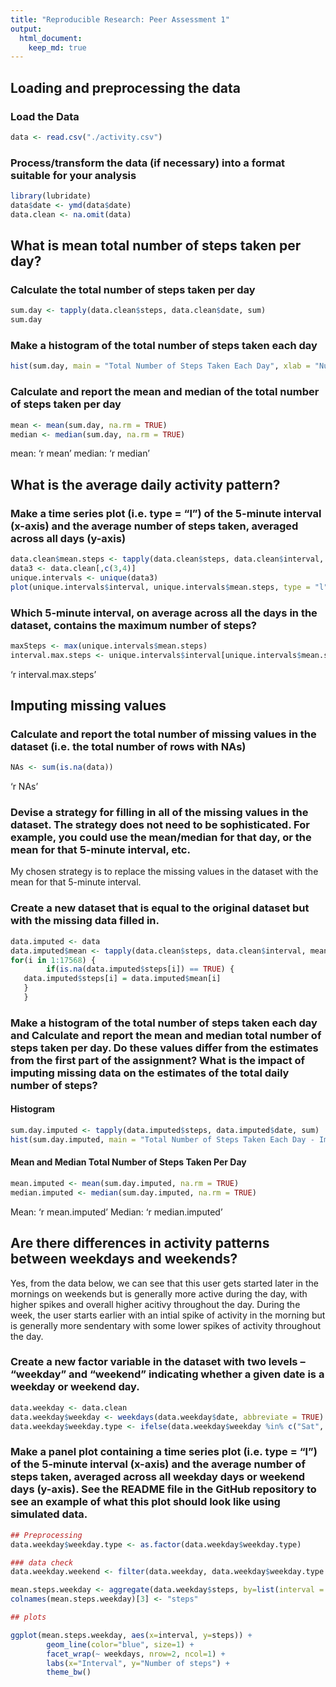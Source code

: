 ```yaml
---
title: "Reproducible Research: Peer Assessment 1"
output: 
  html_document:
    keep_md: true
---
```



## Loading and preprocessing the data

### Load the Data
```r
data <- read.csv("./activity.csv")
```
### Process/transform the data (if necessary) into a format suitable for your analysis
```r
library(lubridate)
data$date <- ymd(data$date)
data.clean <- na.omit(data)
```
## What is mean total number of steps taken per day?

### Calculate the total number of steps taken per day
```r
sum.day <- tapply(data.clean$steps, data.clean$date, sum)
sum.day
```

### Make a histogram of the total number of steps taken each day
```r
hist(sum.day, main = "Total Number of Steps Taken Each Day", xlab = "Number of Steps Per Day")
```

### Calculate and report the mean and median of the total number of steps taken per day
```r
mean <- mean(sum.day, na.rm = TRUE)
median <- median(sum.day, na.rm = TRUE)
```

mean:  'r mean'
median: 'r median'

## What is the average daily activity pattern?

### Make a time series plot (i.e. type = "l") of the 5-minute interval (x-axis) and the average number of steps taken, averaged across all days (y-axis)
```r
data.clean$mean.steps <- tapply(data.clean$steps, data.clean$interval, mean)
data3 <- data.clean[,c(3,4)]
unique.intervals <- unique(data3)
plot(unique.intervals$interval, unique.intervals$mean.steps, type = "l", main = "Average Daily Activity Pattern", xlab = "5-Minute Interval", ylab = "Number of Steps Taken")
```

### Which 5-minute interval, on average across all the days in the dataset, contains the maximum number of steps?
```r
maxSteps <- max(unique.intervals$mean.steps)
interval.max.steps <- unique.intervals$interval[unique.intervals$mean.steps == maxSteps]
```

'r interval.max.steps'

## Imputing missing values

### Calculate and report the total number of missing values in the dataset (i.e. the total number of rows with NAs)
```r
NAs <- sum(is.na(data))
```

'r NAs'

### Devise a strategy for filling in all of the missing values in the dataset. The strategy does not need to be sophisticated. For example, you could use the mean/median for that day, or the mean for that 5-minute interval, etc.

My chosen strategy is to replace the missing values in the dataset with the mean for that 5-minute interval.

### Create a new dataset that is equal to the original dataset but with the missing data filled in.
```r
data.imputed <- data
data.imputed$mean <- tapply(data.clean$steps, data.clean$interval, mean)
for(i in 1:17568) {
        if(is.na(data.imputed$steps[i]) == TRUE) { 
   data.imputed$steps[i] = data.imputed$mean[i]
   }
   }
```

### Make a histogram of the total number of steps taken each day and Calculate and report the mean and median total number of steps taken per day. Do these values differ from the estimates from the first part of the assignment? What is the impact of imputing missing data on the estimates of the total daily number of steps?

#### Histogram
```r
sum.day.imputed <- tapply(data.imputed$steps, data.imputed$date, sum)
hist(sum.day.imputed, main = "Total Number of Steps Taken Each Day - Imputed NAs", xlab = "Number of Steps Per Day")
```

#### Mean and Median Total Number of Steps Taken Per Day
```r
mean.imputed <- mean(sum.day.imputed, na.rm = TRUE)
median.imputed <- median(sum.day.imputed, na.rm = TRUE)
```

Mean:  'r mean.imputed'
Median:  'r median.imputed'

## Are there differences in activity patterns between weekdays and weekends?
Yes, from the data below, we can see that this user gets started later in the mornings on weekends but is generally more active during the day, with higher spikes and overall higher acitivy throughout the day.  During the week, the user starts earlier with an intial spike of activity in the morning but is generally more sendentary with some lower spikes of activity throughout the day.

### Create a new factor variable in the dataset with two levels – “weekday” and “weekend” indicating whether a given date is a weekday or weekend day.
```r
data.weekday <- data.clean
data.weekday$weekday <- weekdays(data.weekday$date, abbreviate = TRUE)
data.weekday$weekday.type <- ifelse(data.weekday$weekday %in% c("Sat", "Sun"), "weekend", "weekday")
```

### Make a panel plot containing a time series plot (i.e. type = "l") of the 5-minute interval (x-axis) and the average number of steps taken, averaged across all weekday days or weekend days (y-axis). See the README file in the GitHub repository to see an example of what this plot should look like using simulated data.
```r
## Preprocessing
data.weekday$weekday.type <- as.factor(data.weekday$weekday.type)

### data check
data.weekday.weekend <- filter(data.weekday, data.weekday$weekday.type == "weekend")

mean.steps.weekday <- aggregate(data.weekday$steps, by=list(interval = as.numeric(as.character(data.weekday$interval)), weekdays = data.weekday$weekday.type), FUN=mean)
colnames(mean.steps.weekday)[3] <- "steps"

## plots

ggplot(mean.steps.weekday, aes(x=interval, y=steps)) + 
        geom_line(color="blue", size=1) + 
        facet_wrap(~ weekdays, nrow=2, ncol=1) +
        labs(x="Interval", y="Number of steps") +
        theme_bw()
```
